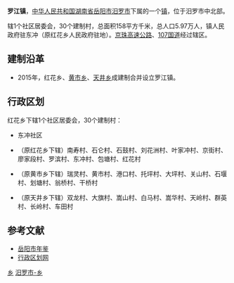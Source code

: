 {{中国乡级行政区<!---乡级行政区专用模板--->
|行政区全称 = 罗江镇
|景观照片文件名 = 
|汉语拼音 = 
|位置图文件名 = 
|位置图描述 = 
|上级行政区 = [[湖南省|湖南省]][[岳阳市|岳阳市]][[汨罗市|汨罗市]]
|行政区划代码 = 430681201
|居委会 = 1
|村委会 = 30
|建置时间 = 2015年
|政府驻地 = 东冲社区
|地理坐标 = 
|户籍人口 = 5.97万
|常住人口 = 
|人口密度 = 
|GDP = 
|户籍人口年份 = 2015年
|常住人口年份 = 
|GDP年份 = 
|电话区号 = 
|时区 = UTC+8（[[东八区|东八区]]）
|网站名称 = 
|景观照片描述 = 
|通用拼音 = 
|行政区类别 = 镇
|毗邻 = 
|行政区划 = 31
|总面积 = 158平方公里
|邮政编码 =  
|官方网站 = 
}}
'''罗江镇'''，[[中华人民共和国|中华人民共和国]][[湖南省|湖南省]][[岳阳市|岳阳市]][[汨罗市|汨罗市]]下属的一个[[镇|镇]]，位于汨罗市中北部。

辖1个社区居委会，30个建制村，总面积158平方千米，总人口5.97万人，镇人民政府驻东冲（原红花乡人民政府驻地）。[[京珠高速公路|京珠高速公路]]、[[107国道|107国道]]经过辖区。

==建制沿革==
*2015年，红花乡、[[黄市乡|黄市乡]]、[[天井乡|天井乡]]成建制合并设立罗江镇。

==行政区划==
红花乡下辖1个社区居委会，30个建制村：
* 东冲社区

*（原红花乡下辖）南寿村、石仑村、石鼓村、刘花洲村、叶家冲村、京街村、廖家段村、罗滨村、东冲村、包塘村、红花村

* （原黄市乡下辖）瑞灵村、黄市村、港口村、托坪村、大坪村、关山村、石堰村、划塘村、翁桥村、干桥村

* （原天井乡下辖）双龙村、大旗村、嵩山村、白马村、嵩华村、天岭村、群英村、长岭村、车田村

==参考文献==
*[http://www.yysqw.gov.cn/Html/10/1/34/4/89916.html 岳阳市年鉴]{{dead link|date=2018年4月 |bot=InternetArchiveBot |fix-attempted=yes }}
*[http://www.xzqh.org/html/2011/0615/25060.html 行政区划网]{{dead link|date=2018年4月 |bot=InternetArchiveBot |fix-attempted=yes }}

{{湖南小作品}}
{{汨罗市行政区划}}

[[Category:汨罗市行政区划|乡]]
[[Category:岳阳乡镇|汨罗市-乡]]